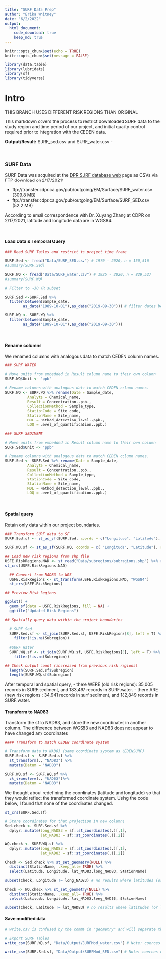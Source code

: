 ```yaml
---
title: "SURF Data Prep"
author: "Erika Whitney"
date: "6/2/2022"
output:
  html_document:
    code_download: true
    keep_md: true
---
```


```r
knitr::opts_chunk$set(echo = TRUE)
knitr::opts_chunk$set(message = FALSE)
```

```r
library(data.table)
library(lubridate)
library(sf)
library(tidyverse)
```

# Intro

THIS BRANCH USES DIFFERENT RISK REGIONS THAN ORIGINAL

This markdown covers the process to restrict downloaded SURF data to the study region and time period of our project, and initial quality control required prior to integration with the CEDEN data.

**Output/Result:** SURF_sed.csv and SURF_water.csv -

<br>

### SURF Data {.tabset}

SURF Data was acquired at the [DPR SURF database web](https://www.cdpr.ca.gov/docs/emon/surfwtr/surfcont.htm) page as CSVs via FTP download on 2/17/2021:

* ftp://transfer.cdpr.ca.gov/pub/outgoing/EM/Surface/SURF_water.csv (309.8 MB)
* ftp://transfer.cdpr.ca.gov/pub/outgoing/EM/Surface/SURF_SED.csv (52.2 MB)

According to email correspondence with Dr. Xuyang Zhang at CDPR on 2/17/2021, latitude and longitude data are in WGS84.

<br>

#### Load Data & Temporal Query

```r
### Read SURF Tables and restrict to project time frame

SURF.Sed <- fread("Data/SURF_SED.csv") # 1970 - 2020, n = 150,516
#summary(SURF.Sed)

SURF.WQ <- fread("Data/SURF_water.csv") # 1925 - 2020, n = 829,527
#summary(SURF.WQ)

# Filter to ~30 YR subset

SURF.Sed <-SURF.Sed %>% 
  filter(between(Sample_date, 
        as_date("1989-10-01"),as_date("2019-09-30"))) # filter dates before transform to sf, otherwise errors arise. 

SURF.WQ <- SURF.WQ %>% 
  filter(between(Sample_date, 
        as_date("1989-10-01"),as_date("2019-09-30")))

```

<br>

#### Rename columns

We renamed columns with analogous data to match CEDEN column names.

```r
### SURF WATER

# Move units from embedded in Result column name to their own column
SURF.WQ$Unit <- "ppb"

# Rename columns with analogous data to match CEDEN column names.
SURF.WQ <- SURF.WQ %>% rename(Date = Sample_date,
          Analyte = Chemical_name, 
          Result = Concentration..ppb., 
          CollectionMethod = Sample_type, 
          StationCode = Site_code,
          StationName = Site_name,
          MDL = Method_detection_level..ppb.,
          LOQ = Level_of_quantification..ppb.)

### SURF SEDIMENT

# Move units from embedded in Result column name to their own column
SURF.Sed$Unit <- "ppb"

# Rename columns with analogous data to match CEDEN column names.
SURF.Sed <- SURF.Sed %>% rename(Date = Sample_date,
          Analyte = Chemical_name, 
          Result = Concentration..ppb., 
          CollectionMethod = Sample_type, 
          StationCode = Site_code,
          StationName = Site_name,
          MDL = Method_detection_level..ppb.,
          LOQ = Level_of_quantification..ppb.)
```

<br>

#### Spatial query

Retain only data within our project boundaries.

```r
### Transform SURF data to SF
SURF.Sed.sf <- st_as_sf(SURF.Sed, coords = c("Longitude", "Latitude"), remove = F, crs = "WGS84")

SURF.WQ.sf <- st_as_sf(SURF.WQ, coords = c( "Longitude", "Latitude"), remove = F, crs = "WGS84")

```


```r
## Load new risk regions from shp file
USFE.RiskRegions.NAD <- st_read("Data/subregions/subregions.shp") %>% rename(Subregion = SUBREGION)
st_crs(USFE.RiskRegions.NAD)

  ## Convert from NAD83 to WGS
  USFE.RiskRegions <- st_transform(USFE.RiskRegions.NAD, "WGS84")
  st_crs(USFE.RiskRegions)

## Preview Risk Regions

ggplot() +
  geom_sf(data = USFE.RiskRegions, fill = NA) +
  ggtitle("Updated Risk Regions")

## Spatially query data within the project boundaries

  # SURF Sed
  SURF.Sed.sf <- st_join(SURF.Sed.sf, USFE.RiskRegions[8], left = T) %>%
    filter(!is.na(Subregion))
  
  #SURF Water
  SURF.WQ.sf <- st_join(SURF.WQ.sf, USFE.RiskRegions[8], left = T) %>%
    filter(!is.na(Subregion))
  
## Check output count (increased from previous risk regions)
  length(SURF.Sed.sf$Subregion)
  length(SURF.WQ.sf$Subregion)
```


After temporal and spatial query, 
- there WERE (old risk regions): 35,005 records in SURF.sediment, and 183,497 records in SURF.water. 
- there ARE (new risk regions): 34,941 records in surf sediment, and 182,849 records in SURF.water.  

#### Transform to NAD83

Transform the sf to NAD83, and store the new coordinates in another column. The difference between WGS83 and NAD83 does not appear to have changed any coordinates
```r
#### Transform to match CEDEN coordinate system

# Transform data to NAD83 (same coordinate system as CEDENSURF)
SURF.Sed.sf <- SURF.Sed.sf %>% 
  st_transform(., "NAD83") %>% 
  mutate(Datum = "NAD83")

SURF.WQ.sf <- SURF.WQ.sf %>% 
  st_transform(., "NAD83")%>% 
  mutate(Datum = "NAD83")
```

We thought about redefining the coordinates (latitude and longitude) so that they would reflect the transformed coordinate system. Using the code below, I found that none of the coordinates changed.

```r
st_crs(SURF.Sed.sf)

# Store coordinates for that projection in new columns
Sed.check <- SURF.Sed.sf %>% 
  dplyr::mutate(long_NAD83 = sf::st_coordinates(.)[,1],
                lat_NAD83 = sf::st_coordinates(.)[,2])

WQ.check <- SURF.WQ.sf %>% 
  dplyr::mutate(long_NAD83 = sf::st_coordinates(.)[,1],
                lat_NAD83 = sf::st_coordinates(.)[,2])

Check <- Sed.check %>% st_set_geometry(NULL) %>%
  distinct(StationName, .keep_all= TRUE) %>% 
  select(Latitude, Longitude, lat_NAD83,long_NAD83, StationName)

subset(Check, Longitude != long_NAD83) # no results where latitudes (or long) don't match

Check <- WQ.check %>% st_set_geometry(NULL) %>%
  distinct(StationName, .keep_all= TRUE) %>% 
  select(Latitude, Longitude, lat_NAD83,long_NAD83, StationName)

subset(Check, Latitude != lat_NAD83) # no results where latitudes (or long) don't match
```


#### Save modified data

```r
# write.csv is confused by the comma in "geometry" and will separate them to two columns. write_csv is faster, and can handle commas in columns correctly

# Export SURF Tables
write_csv(SURF.WQ.sf, "Data/Output/SURFMod_water.csv") # Note: coerces empty data fields to NA

write_csv(SURF.Sed.sf, "Data/Output/SURFMod_SED.csv") # Note: coerces empty data fields to NA
```

